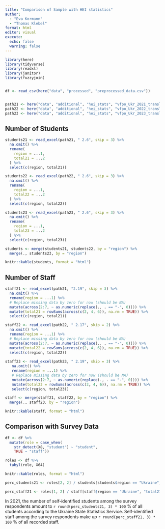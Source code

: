 ```yaml
---
title: "Comparison of Sample with HEI statistics"
author:
  - "Eva Kormann"
  - "Thomas Klebel"
format: html
editor: visual
execute: 
  echo: false
  warning: false
---
```


```r
library(here)
library(tidyverse)
library(readxl)
library(janitor)
library(fuzzyjoin)


df <- read_csv(here("data", "processed", "preprocessed_data.csv"))


path21 <- here("data", "additional", "hei_stats", "vfpo_Ukr_2021_translated.xlsx")
path22 <- here("data", "additional", "hei_stats", "vfpo_Ukr_2022_translated.xlsx")
path23 <- here("data", "additional", "hei_stats", "vfpo_Ukr_2023_translated.xlsx")
```

## Number of Students

```r
students21 <- read_excel(path21, " 2.6", skip = 3) %>% 
  na.omit() %>% 
  rename(
    region = ...1,
    total21 = ...2
  ) %>%
  select(c(region, total21))

students22 <- read_excel(path22, " 2.6", skip = 3) %>% 
  na.omit() %>% 
  rename(
    region = ...1,
    total22 = ...2
  ) %>%
  select(c(region, total22))

students23 <- read_excel(path23, " 2.6", skip = 3) %>% 
  na.omit() %>% 
  rename(
    region = ...1,
    total23 = ...2
  ) %>%
  select(c(region, total23))
```

```r
students <- merge(students21, students22, by = "region") %>% 
  merge(., students23, by = "region")

knitr::kable(students, format = "html")
```

## Number of Staff

```r
staff21 <- read_excel(path21, "2.19", skip = 3) %>% 
  na.omit() %>% 
  rename(region = ...1) %>% 
  # Replace missing data by zero for now (should be NA)
  mutate(across(2:7, ~ as.numeric(replace(., . == "-", 0)))) %>%
  mutate(total21 = rowSums(across(c(2, 4, 6)), na.rm = TRUE)) %>% 
  select(c(region, total21))

staff22 <- read_excel(path22, " 2.17", skip = 2) %>% 
  na.omit() %>% 
  rename(region = ...1) %>%
  # Replace missing data by zero for now (should be NA)
  mutate(across(2:7, ~ as.numeric(replace(., . == "-", 0)))) %>%
  mutate(total22 = rowSums(across(c(2, 4, 6)), na.rm = TRUE)) %>% 
  select(c(region, total22))
 
staff23 <- read_excel(path23, " 2.19", skip = 3) %>% 
   na.omit() %>% 
   rename(region = ...1) %>% 
   # Replace missing data by zero for now (should be NA)
   mutate(across(2:7, ~ as.numeric(replace(., . == "-", 0)))) %>%
   mutate(total23 = rowSums(across(c(2, 4, 6)), na.rm = TRUE)) %>% 
   select(c(region, total23))
```

```r
staff <- merge(staff21, staff22, by = "region") %>% 
  merge(., staff23, by = "region")

knitr::kable(staff, format = "html")
```

## Comparison with Survey Data

```r
df <- df %>% 
  mutate(role = case_when(
    str_detect(X8, "student") ~ "student",
    TRUE ~ "staff"))

roles <- df %>% 
  tabyl(role, X64)

knitr::kable(roles, format = "html")
```

```r
perc_students21 <- roles[2, 2] / students[students$region == "Ukraine", "total21"]

perc_staff21 <- roles[1, 2] / staff[staff$region == "Ukraine", "total21"]
```

In 2021, the number of self-identified students among the survey respondents amount to `r round(perc_students21, 3) * 100` % of all students according to the Ukraine State Statistics Service. Self-identified staff among the survey respondents make up `r round(perc_staff21, 3) * 100` % of all recorded staff.
